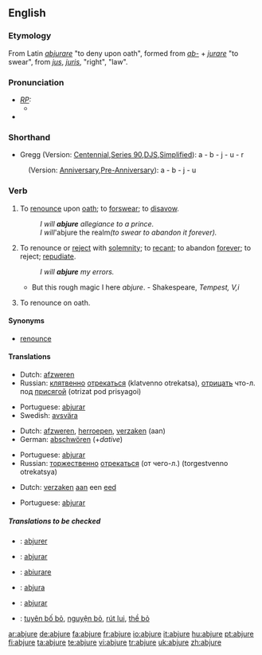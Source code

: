==English==

===Etymology===
From Latin ''[[abjurare]]'' "to deny upon oath", formed from ''[[ab-]]'' + ''[[jurare]]'' "to swear", from ''[[jus]]'', ''[[juris]]'', "right", "law".

===Pronunciation===
* ''[[RP]]:''
** {{IPA| /əbˈdʒʊə/}}
*{{audio|en-us-abjure.ogg|Audio (US)}}

===Shorthand===
* Gregg (Version: [http://en.wikipedia.org/wiki/Gregg_Shorthand#Centennial_Gregg_Shorthand Centennial],[http://en.wikipedia.org/wiki/Gregg_Shorthand#Series_90_Gregg_Shorthand  Series 90],[http://en.wikipedia.org/wiki/Gregg_Shorthand#Diamond_Jubilee_Gregg_Shorthand  DJS],[http://en.wikipedia.org/wiki/Gregg_Shorthand#Simplified_Gregg_Shorthand Simplified]): a - b - j - u - r
: (Version: [http://en.wikipedia.org/wiki/Gregg_Shorthand#Anniversary_Gregg_Shorthand Anniversary],[http://en.wikipedia.org/wiki/Gregg_Shorthand#Pre-Anniversary_Gregg_Shorthand Pre-Anniversary]): a - b - j - u

===Verb===
{{en-verb|abjur|ing}}

# {{transitive}} To [[renounce]] upon [[oath]]; to [[forswear]]; to [[disavow]].
#: ''I will '''abjure''' allegiance to a prince.''
#: ''I will '''abjure the realm'' (to swear to abandon it forever).''
# {{transitive}} To renounce or [[reject]] with [[solemnity]]; to [[recant]]; to abandon [[forever]]; to reject; [[repudiate]].
#: ''I will '''abjure''' my errors.''
#* But this rough magic I here ''abjure''. - Shakespeare, ''Tempest, V,i''
# {{intransitive}} To renounce on oath.

====Synonyms====
*[[renounce]]

====Translations====
{{trans-top|to renounce upon oath}}
*Dutch: [[afzweren]]
*Russian: [[клятвенно]] [[отрекаться]] (klatvenno otrekatsa), [[отрицать]] что-л. под [[присяга|присягой]] (otrizat pod prisyagoi)
{{trans-mid}}
*Portuguese: [[abjurar]]
*Swedish: [[avsvära]]
{{trans-bottom}}

{{trans-top|to renounce with solemnity}}
*Dutch: [[afzweren]], [[herroepen]], [[verzaken]] (aan)
*German: [[abschwören]] (+''dative'')
{{trans-mid}}
*Portuguese: [[abjurar]]
*Russian: [[торжественно]] [[отрекаться]] (от чего-л.) (torgestvenno otrekatsya)
{{trans-bottom}}

{{trans-top|to renounce an oath}}
*Dutch: [[verzaken]] [[aan]] een [[eed]]
{{trans-mid}}
*Portuguese: [[abjurar]]
{{trans-bottom}}

=====Translations to be checked=====
{{checktrans}}
*{{ttbc|French}}: [[abjurer]]
*{{ttbc|Interlingua}}: [[abjurar]]
*{{ttbc|Italian}}: [[abiurare]]
*{{ttbc|Novial}}: [[abjura]]
*{{ttbc|Spanish}}: [[abjurar]]
*{{ttbc|Vietnamese}}: [[tuyên bố bỏ]], [[nguyện bỏ]], [[rút lui]], [[thề bỏ]]

[[ar:abjure]]
[[de:abjure]]
[[fa:abjure]]
[[fr:abjure]]
[[io:abjure]]
[[it:abjure]]
[[hu:abjure]]
[[pt:abjure]]
[[fi:abjure]]
[[ta:abjure]]
[[te:abjure]]
[[vi:abjure]]
[[tr:abjure]]
[[uk:abjure]]
[[zh:abjure]]